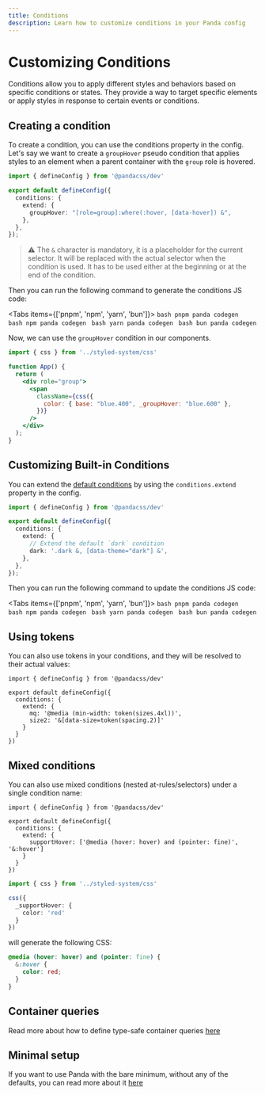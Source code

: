 ```yaml
---
title: Conditions
description: Learn how to customize conditions in your Panda config
---
```


# Customizing Conditions

Conditions allow you to apply different styles and behaviors based on specific conditions or states. They provide a way to target specific elements or apply styles in response to certain events or conditions.

## Creating a condition

To create a condition, you can use the conditions property in the config. Let's say we want to create a `groupHover` pseudo condition that applies styles to an element when a parent container with the `group` role is hovered.

```ts filename="panda.config.ts"
import { defineConfig } from '@pandacss/dev'

export default defineConfig({
  conditions: {
    extend: {
      groupHover: "[role=group]:where(:hover, [data-hover]) &",
    },
  },
});
```

> ⚠️ The `&` character is mandatory, it is a placeholder for the current selector. It will be replaced with the actual selector when the condition is used.
> It has to be used either at the beginning or at the end of the condition.


Then you can run the following command to generate the conditions JS code:

<Tabs items={['pnpm', 'npm', 'yarn', 'bun']}>
  <Tab>
    ```bash
    pnpm panda codegen
    ```
  </Tab>
  <Tab>
    ```bash
    npm panda codegen
    ```
  </Tab>
  <Tab>
    ```bash
    yarn panda codegen
    ```
  </Tab>
  <Tab>
    ```bash
    bun panda codegen
    ```
  </Tab>
</Tabs>

Now, we can use the `groupHover` condition in our components.

```jsx
import { css } from '../styled-system/css'

function App() {
  return (
    <div role="group">
      <span
        className={css({
          color: { base: "blue.400", _groupHover: "blue.600" },
        })}
      />
    </div>
  );
}
```

## Customizing Built-in Conditions

You can extend the [default conditions](/docs/concepts/conditional-styles#reference) by using the `conditions.extend` property in the config.


```ts filename="panda.config.ts"
import { defineConfig } from '@pandacss/dev'

export default defineConfig({
  conditions: {
    extend: {
      // Extend the default `dark` condition
      dark: '.dark &, [data-theme="dark"] &',
    },
  },
});
```

Then you can run the following command to update the conditions JS code:

<Tabs items={['pnpm', 'npm', 'yarn', 'bun']}>
  <Tab>
    ```bash
    pnpm panda codegen
    ```
  </Tab>
  <Tab>
    ```bash
    npm panda codegen
    ```
  </Tab>
  <Tab>
    ```bash
    yarn panda codegen
    ```
  </Tab>
  <Tab>
    ```bash
    bun panda codegen
    ```
  </Tab>
</Tabs>

## Using tokens

You can also use tokens in your conditions, and they will be resolved to their actual values:

```tsx
import { defineConfig } from '@pandacss/dev'

export default defineConfig({
  conditions: {
    extend: {
      mq: '@media (min-width: token(sizes.4xl))',
      size2: '&[data-size=token(spacing.2)]'
    }
  }
})
```

## Mixed conditions

You can also use mixed conditions (nested at-rules/selectors) under a single condition name:

```tsx
import { defineConfig } from '@pandacss/dev'

export default defineConfig({
  conditions: {
    extend: {
      supportHover: ['@media (hover: hover) and (pointer: fine)', '&:hover']
    }
  }
})
```

```ts
import { css } from '../styled-system/css'

css({
  _supportHover: {
    color: 'red'
  }
})
```

will generate the following CSS:

```css
@media (hover: hover) and (pointer: fine) {
  &:hover {
    color: red;
  }
}
```

## Container queries

Read more about how to define type-safe container queries [here](/docs/concepts/conditional-styles#container-queries)

## Minimal setup

If you want to use Panda with the bare minimum, without any of the defaults, you can read more about it [here](/docs/guides/minimal-setup)
